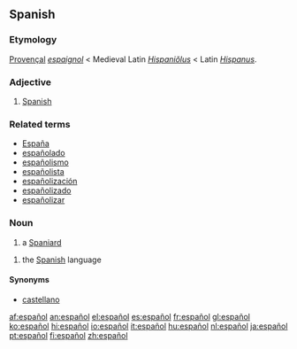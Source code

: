 == Spanish ==
===Etymology===
[[Provençal]] ''[[espaignol]]'' < Medieval Latin ''[[Hispaniolus|Hispaniŏlus]]'' < Latin ''[[Hispanus]]''.

=== Adjective ===
{{es-adj|masculine plural=españoles|feminine=española}}

# [[Spanish]]

===Related terms===
*[[España]]
*[[españolado]]
*[[españolismo]]
*[[españolista]]
*[[españolización]]
*[[españolizado]]
*[[españolizar]]

=== Noun ===
{{es-noun-mf|masculine plural=españoles|feminine=española}}

# a [[Spaniard]]

<!-- language is just masculine, whereas "Spaniard" sense can be feminine -->
{{es-noun-m|plural=españoles}}

# the [[Spanish]] language

====Synonyms====
*[[castellano]]

[[af:español]]
[[an:español]]
[[el:español]]
[[es:español]]
[[fr:español]]
[[gl:español]]
[[ko:español]]
[[hi:español]]
[[io:español]]
[[it:español]]
[[hu:español]]
[[nl:español]]
[[ja:español]]
[[pt:español]]
[[fi:español]]
[[zh:español]]